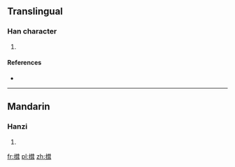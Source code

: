 ==Translingual==

===Han character===
{{Han char|rn=64|rad=手|as=10|sn=13|four=|canj=手廿尸十 (QTSJ)}}

# {{defn|Han|sort=手10}}

====References====
* {{Han ref|kx=0446.210|dkj=12473|hdz=31929.020|uh=6411|ud=25617}}

----

==Mandarin==

===Hanzi===
{{cmn-hanzi|pin=[[bàng]] ([[bang4]]), [[péng]] ([[peng2]]), [[rǒng]] ([[rong3]])|wg=pang<sup>4</sup>, p'eng<sup>2</sup>, jung<sup>3</sup>}}

# {{defn|lang=cmn|sort=手10}}

[[fr:搑]]
[[pl:搑]]
[[zh:搑]]